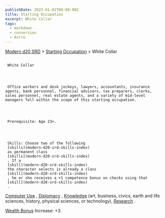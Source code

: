 ```yaml
---
publishDate: 2023-01-02T00:00:00Z
title: Starting Occupation
excerpt: White Collar
tags:
  - markdown
  - conversion
  - Astro
---
```


[Modern d20 SRD](/#modernD20) >
[Starting Occupation](modern-d20-srd-starting-occupation-index) > White Collar

##

     White Collar




     Office workers and desk jockeys, lawyers, accountants, insurance agents, bank personnel, financial advisors, tax preparers, clerks, sales personnel, real estate agents, and a variety of mid-level managers fall within the scope of this starting occupation.




     Prerequisite: Age 23+.




     Skills: Choose two of the following
     [skills](modern-d20-srd-skills-index)
     as permanent class
     [skills](modern-d20-srd-skills-index)
     . If a
     [skill](modern-d20-srd-skills-index)
     the character selects is already a class
     [skill](modern-d20-srd-skills-index)
     , he or she receives a +1 competence bonus on checks using that
     [skill](modern-d20-srd-skills-index)
     .

[Computer Use](modern-d20-srd-skills-computer-use)
,
[Diplomacy](modern-d20-srd-skills-diplomacy)
,
[Knowledge](modern-d20-srd-skills-knowledge)
(art, business, civics, earth and life
sciences, history, physical sciences, or technology),
[Research](modern-d20-srd-skills-research)
.

[Wealth Bonus](modern-d20-srd-wealth-wealth-bonus)
Increase: +3.
